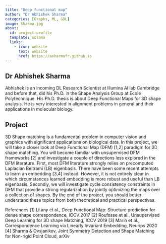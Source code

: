 ```yaml
---
title: "Deep functional map"
author: "Dr Abhishek Sharma"
categories: [Graphs, ML, GDL]
image: Sharma.jpg
about:
  id: project-profile
  template: solana
  links:
    - icon: website
      text: website
      href: https://asharmafr.github.io
---
```

## Dr Abhishek Sharma
Abhishek is an incoming DL Research Scientist at Illumina AI lab Cambridge and before that, did his Ph.D. in the Shape Analysis Group at Ecole Polytechnique. His Ph.D. thesis is about Deep Functional Maps for 3D shape analysis. He is very interested in alignment problems in general and their applications in molecular biology.

## Project
3D Shape matching is a fundamental problem in computer vision and graphics with significant applications on biological data. In this project, we will take a closer look at Deep Functional Map (DFM) [1,2] paradigm for 3D shape matching.  You will become familiar with unsupervised DFM frameworks [2] and investigate a couple of directions less explored in the DFM literature. First, most DFM literature strongly relies on precomputed Laplacian Beltrami (LB) eigenbasis. There have been some recent attempts to learn an embedding [3,4] instead. However, it is not entirely clear in which circumstances learned embedding is more robust and useful than LB eigenbasis. Secondly, we will investigate cycle consistency constraints in DFM that provide a strong regularization by jointly optimizing the maps over a collection of shapes. By the end of the project, you should better understand these topics from both theoretical and practical perspectives.

References
[1] Litany et al., Deep Functional Map: Structure prediction for dense shape correspondence, ICCV 2017
[2] Roufosse et al., Unsupervised Deep Learning for 3D shape Matching, ICCV 2019
[3] Marin et al., Correspondence Learning via Linearly Invariant Embedding, Neurips 2020
[4] Sharma & Ovsjanikov, Joint Symmetry Detection and Shape Matching for Non-rigid Point Cloud, arXiv
